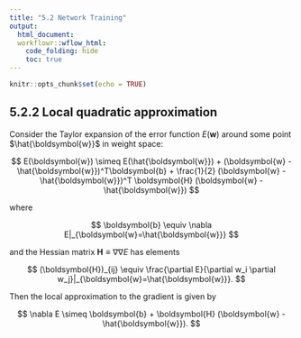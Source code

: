 ```yaml
---
title: "5.2 Network Training"
output:
  html_document:
  workflowr::wflow_html:
    code_folding: hide
    toc: true
---
```


```r
knitr::opts_chunk$set(echo = TRUE)
```

## 5.2.2 Local quadratic approximation

Consider the Taylor expansion of the error function $E(\boldsymbol{w})$ around some point $\hat{\boldsymbol{w}}$ in weight space:

$$
E(\boldsymbol{w}) \simeq E(\hat{\boldsymbol{w}}) + (\boldsymbol{w} - \hat{\boldsymbol{w}})^T\boldsymbol{b} + \frac{1}{2} (\boldsymbol{w} - \hat{\boldsymbol{w}})^T \boldsymbol{H}  (\boldsymbol{w} - \hat{\boldsymbol{w}})
$$

where 

$$
\boldsymbol{b} \equiv \nabla E|_{\boldsymbol{w}=\hat{\boldsymbol{w}}}
$$

and the Hessian matrix $\boldsymbol{H} \equiv \nabla \nabla E$ has elements

$$
(\boldsymbol{H})_{ij} \equiv  \frac{\partial E}{\partial w_i \partial w_j}|_{\boldsymbol{w}=\hat{\boldsymbol{w}}}.
$$

Then the local approximation to the gradient is given by

$$
\nabla E \simeq \boldsymbol{b} + \boldsymbol{H} (\boldsymbol{w} - \hat{\boldsymbol{w}}). 
$$





